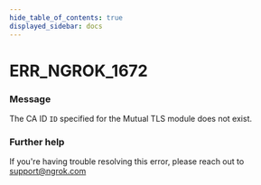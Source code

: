 ```yaml
---
hide_table_of_contents: true
displayed_sidebar: docs
---
```



# ERR_NGROK_1672

### Message
The CA ID `ID` specified for the Mutual TLS module does not exist.

<ErrorDetails error='err_ngrok_1672' />


### Further help
If you're having trouble resolving this error, please reach out to [support@ngrok.com](mailto:support@ngrok.com?subject=Help%20with%20ERR_NGROK_1672)

